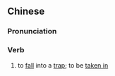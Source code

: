 ==Chinese==
{{zh-forms}}

===Pronunciation===
{{zh-pron
|m=zhòngzhāo,er=y
|c=zung3 ziu1
|cat=v
}}

===Verb===
{{zh-verb}}

# to [[fall]] into a [[trap]]; to be [[take in|taken in]]